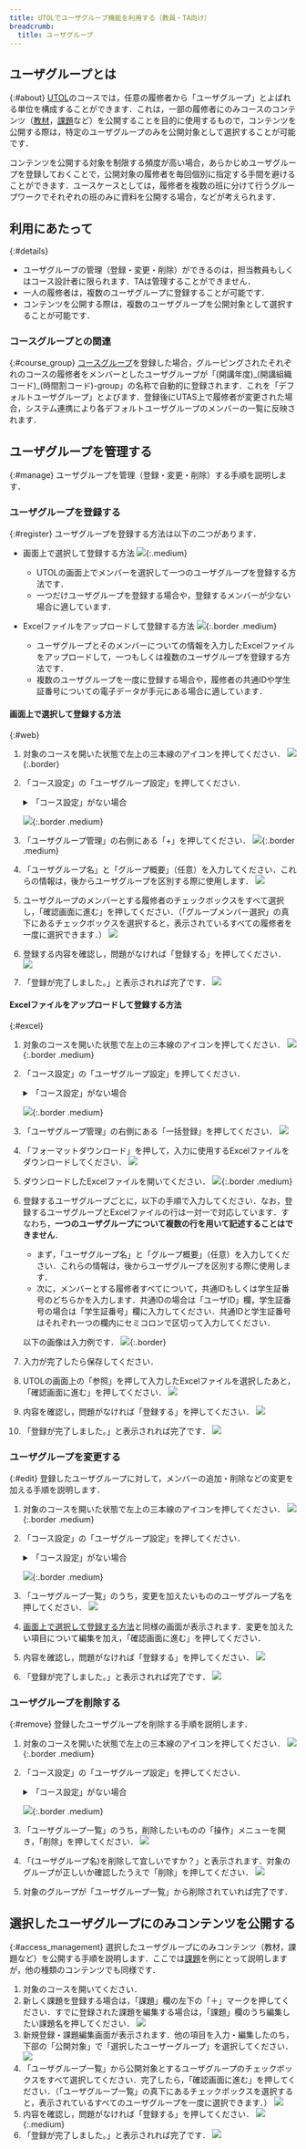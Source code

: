 ```yaml
---
title: UTOLでユーザグループ機能を利用する（教員・TA向け）
breadcrumb:
  title: ユーザグループ
---
```


## ユーザグループとは
{:#about}
[UTOL](/utol/)のコースでは，任意の履修者から「ユーザグループ」とよばれる単位を構成することができます．これは，一部の履修者にのみコースのコンテンツ（[教材](/utol/lecturers/materials/)，[課題](/utol/lecturers/assignments/)など）を公開することを目的に使用するもので，コンテンツを公開する際は，特定のユーザグループのみを公開対象として選択することが可能です．

コンテンツを公開する対象を制限する頻度が高い場合，あらかじめユーザグループを登録しておくことで，公開対象の履修者を毎回個別に指定する手間を避けることができます．ユースケースとしては，履修者を複数の班に分けて行うグループワークでそれぞれの班のみに資料を公開する場合，などが考えられます．

## 利用にあたって
{:#details}
- ユーザグループの管理（登録・変更・削除）ができるのは，担当教員もしくはコース設計者に限られます．TAは管理することができません．
- 一人の履修者は，複数のユーザグループに登録することが可能です．
- コンテンツを公開する際は，複数のユーザグループを公開対象として選択することが可能です．

### コースグループとの関連
{:#course_group}
[コースグループ](/utol/lecturers/settings/course_group/)を登録した場合，グルーピングされたそれぞれのコースの履修者をメンバーとしたユーザグループが「(開講年度)\_(開講組織コード)\_(時間割コード)-group」の名称で自動的に登録されます．これを「デフォルトユーザグループ」とよびます．登録後にUTAS上で履修者が変更された場合，システム連携により各デフォルトユーザグループのメンバーの一覧に反映されます．

## ユーザグループを管理する
{:#manage}
ユーザグループを管理（登録・変更・削除）する手順を説明します．

### ユーザグループを登録する
{:#register}
ユーザグループを登録する方法は以下の二つがあります．

- 画面上で選択して登録する方法
![](register_web.png){:.medium}
    - UTOLの画面上でメンバーを選択して一つのユーザグループを登録する方法です．
    - 一つだけユーザグループを登録する場合や，登録するメンバーが少ない場合に適しています．

- Excelファイルをアップロードして登録する方法
![](register_excel.png){:.border .medium}
    - ユーザグループとそのメンバーについての情報を入力したExcelファイルをアップロードして，一つもしくは複数のユーザグループを登録する方法です．
    - 複数のユーザグループを一度に登録する場合や，履修者の共通IDや学生証番号についての電子データが手元にある場合に適しています．

#### 画面上で選択して登録する方法
{:#web}
1. 対象のコースを開いた状態で左上の三本線のアイコンを押してください．
![](sidebar.png){:.border}
1. 「コース設定」の「ユーザグループ設定」を押してください．
    <details>
    <summary>「コース設定」がない場合</summary>
        あなたにはこの操作に必要な<a href="#details">権限</a>がありません．必要と思われる場合は，授業を担当する教員と<a href="/utol/lecturers/settings/course_participants/">権限の付与</a>についてご相談ください．
    </details>

    ![](sidebar_ug.png){:.border .medium}
1. 「ユーザグループ管理」の右側にある「+」を押してください．
![](ug_manage_plus.png){:.border .medium}
1. 「ユーザグループ名」と「グループ概要」（任意）を入力してください．これらの情報は，後からユーザグループを区別する際に使用します．
![](label.png)
1. ユーザグループのメンバーとする履修者のチェックボックスをすべて選択し，「確認画面に進む」を押してください．（「グループメンバー選択」の真下にあるチェックボックスを選択すると，表示されているすべての履修者を一度に選択できます．）
![](checkboxes.png)
1. 登録する内容を確認し，問題がなければ「登録する」を押してください．
![](confirm.png)
1. 「登録が完了しました。」と表示されれば完了です．
![](finished.png)

#### Excelファイルをアップロードして登録する方法
{:#excel}
1. 対象のコースを開いた状態で左上の三本線のアイコンを押してください．
![](sidebar.png){:.border .medium}
1. 「コース設定」の「ユーザグループ設定」を押してください．
    <details>
    <summary>「コース設定」がない場合</summary>
        あなたにはこの操作に必要な<a href="#details">権限</a>がありません．必要と思われる場合は，授業を担当する教員と<a href="/utol/lecturers/settings/course_participants/">権限の付与</a>についてご相談ください．
    </details>

    ![](sidebar_ug.png){:.border .medium}
1. 「ユーザグループ管理」の右側にある「一括登録」を押してください．
![](ug_manage_whole.png)
1. 「フォーマットダウンロード」を押して，入力に使用するExcelファイルをダウンロードしてください．
![](format_download.png)
1. ダウンロードしたExcelファイルを開いてください．
![](register_excel.png){:.border .medium}
1. 登録するユーザグループごとに，以下の手順で入力してください．なお，登録するユーザグループとExcelファイルの行は一対一で対応しています．すなわち，**一つのユーザグループについて複数の行を用いて記述することはできません**．
    - まず，「ユーザグループ名」と「グループ概要」（任意）を入力してください．これらの情報は，後からユーザグループを区別する際に使用します．
    - 次に，メンバーとする履修者すべてについて，共通IDもしくは学生証番号のどちらかを入力します．共通IDの場合は「ユーザID」欄，学生証番号の場合は「学生証番号」欄に入力してください．共通IDと学生証番号はそれぞれ一つの欄内にセミコロンで区切って入力してください．
  
    以下の画像は入力例です．
![](sample.png){:.border}
1. 入力が完了したら保存してください．
1. UTOLの画面上の「参照」を押して入力したExcelファイルを選択したあと，「確認画面に進む」を押してください．
![](browse.png)
1. 内容を確認し，問題がなければ「登録する」を押してください．
![](confirm_excel.png)
1. 「登録が完了しました。」と表示されれば完了です．
![](finished.png)

### ユーザグループを変更する
{:#edit}
登録したユーザグループに対して，メンバーの追加・削除などの変更を加える手順を説明します．
1. 対象のコースを開いた状態で左上の三本線のアイコンを押してください．
![](sidebar.png){:.border .medium}
1. 「コース設定」の「ユーザグループ設定」を押してください．
    <details>
    <summary>「コース設定」がない場合</summary>
        あなたにはこの操作に必要な<a href="#details">権限</a>がありません．必要と思われる場合は，授業を担当する教員と<a href="/utol/lecturers/settings/course_participants/">権限の付与</a>についてご相談ください．
    </details>

    ![](sidebar_ug.png){:.border .medium}
1. 「ユーザグループ一覧」のうち，変更を加えたいもののユーザグループ名を押してください．
![](fix.png)
1. [画面上で選択して登録する方法](#web)と同様の画面が表示されます．変更を加えたい項目について編集を加え，「確認画面に進む」を押してください．
1. 内容を確認し，問題がなければ「登録する」を押してください．
![](confirm.png)
1. 「登録が完了しました。」と表示されれば完了です．
![](finished.png)

### ユーザグループを削除する
{:#remove}
登録したユーザグループを削除する手順を説明します．
1. 対象のコースを開いた状態で左上の三本線のアイコンを押してください．
![](sidebar.png){:.border .medium}
1. 「コース設定」の「ユーザグループ設定」を押してください．
    <details>
    <summary>「コース設定」がない場合</summary>
        あなたにはこの操作に必要な<a href="#details">権限</a>がありません．必要と思われる場合は，授業を担当する教員と<a href="/utol/lecturers/settings/course_participants/">権限の付与</a>についてご相談ください．
    </details>

    ![](sidebar_ug.png){:.border .medium}
1. 「ユーザグループ一覧」のうち，削除したいものの「操作」メニューを開き，「削除」を押してください．
![](del.png)
1. 「(ユーザグループ名)を削除して宜しいですか？」と表示されます．対象のグループが正しいか確認したうえで「削除」を押してください．
![](confirm_del.png)
1. 対象のグループが「ユーザグループ一覧」から削除されていれば完了です．

## 選択したユーザグループにのみコンテンツを公開する
{:#access_management}
選択したユーザグループにのみコンテンツ（教材，課題など）を公開する手順を説明します．ここでは[課題](/utol/lecturers/assignments/)を例にとって説明しますが，他の種類のコンテンツでも同様です．
1. 対象のコースを開いてください．
1. 新しく課題を登録する場合は，「課題」欄の左下の「＋」マークを押してください．すでに登録された課題を編集する場合は，「課題」欄のうち編集したい課題名を押してください．
![](assignments.png)
1. 新規登録・課題編集画面が表示されます．他の項目を入力・編集したのち，下部の「公開対象」で「選択したユーザーグループ」を選択してください．
![](selected_ug.png)
1. 「ユーザグループ一覧」から公開対象とするユーザグループのチェックボックスをすべて選択してください．完了したら，「確認画面に進む」を押してください．（「ユーザグループ一覧」の真下にあるチェックボックスを選択すると，表示されているすべてのユーザグループを一度に選択できます．）
![](assignments_ug_checkboxes.png)
1. 内容を確認し，問題がなければ「登録する」を押してください．
![](confirm_assignments.png){:.medium}
1. 「登録が完了しました。」と表示されれば完了です．
![](finished.png)
